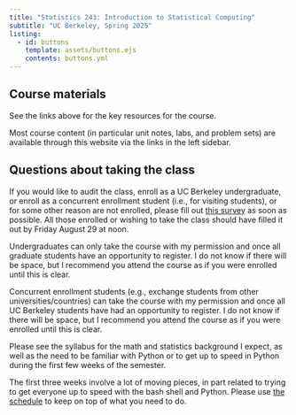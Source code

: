 ```yaml
---
title: "Statistics 243: Introduction to Statistical Computing"
subtitle: "UC Berkeley, Spring 2025"
listing:
  - id: buttons
    template: assets/buttons.ejs
    contents: buttons.yml
---
```


::: {#buttons}
:::

## Course materials

See the links above for the key resources for the course.

Most course content (in particular unit notes, labs, and problem sets) are available through this website via the links in the left sidebar.

## Questions about taking the class

If you would like to audit the class, enroll as a UC Berkeley undergraduate, or enroll as a concurrent enrollment student (i.e., for visiting students), or for some other reason are not enrolled, please fill out [this survey](https://docs.google.com/forms/d/e/1FAIpQLSdy8pjlutdGFB4366qGmkp_39T1CX82sWudevXWKgdjY-YGIg/viewform) as soon as possible. All those enrolled or wishing to take the class should have filled it out by Friday August 29 at noon.

Undergraduates can only take the course with my permission and once all graduate students have an opportunity to register. I do not know if there will be space, but I recommend you attend the course as if you were enrolled until this is clear.

Concurrent enrollment students (e.g., exchange students from other universities/countries) can take the course with my permission and once all UC Berkeley students have had an opportunity to register. I do not know if there will be space, but I recommend you attend the course as if you were enrolled until this is clear.

Please see the syllabus for the math and statistics background I expect, as well as the need to be familiar with Python or to get up to speed in Python during the first few weeks of the semester.

The first three weeks involve a lot of moving pieces, in part related to trying to get everyone up to speed with the bash shell and Python. Please use [the schedule](schedule.qmd) to keep on top of what you need to do.

